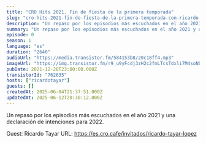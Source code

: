 ```yaml
---
title: "CRO Hits 2021. Fin de fiesta de la primera temporada"
slug: "cro-hits-2021-fin-de-fiesta-de-la-primera-temporada-con-ricardo-tayar"
description: "Un repaso por los episodios más escuchados en el año 2021 y una declaración de intenciones para 2022.\n\nGuest: Ricardo Tayar\nURL: https://es.cro.cafe/invitados/ricardo-tayar-lopez"
summary: "Un repaso por los episodios más escuchados en el año 2021 y una declaración de intenciones para 2022."
episode: 0
season: 1
language: "es"
duration: "2640"
audioUrl: "https://media.transistor.fm/584153b8/20c18ff4.mp3"
imageUrl: "https://img.transistor.fm/r9_u9yFcdj3zH2c2fmLTcsTdxli7M4soNbjPuV2l5a4/rs:fill:3000:3000:1/q:60/aHR0cHM6Ly9pbWct/dXBsb2FkLXByb2R1/Y3Rpb24udHJhbnNp/c3Rvci5mbS9lYmI3/YTUxZDQ0NGY0Mzk4/YTgyM2E3ZGVmYjBl/ZDkwYy5qcGc.webp"
pubDate: 2021-12-28T23:00:00.000Z
transistorId: "762635"
hosts: ["ricardotayar"]
guests: []
createdAt: 2025-06-04T21:37:51.000Z
updatedAt: 2025-06-12T20:30:12.000Z
---
```


Un repaso por los episodios más escuchados en el año 2021 y una declaración de intenciones para 2022.

Guest: Ricardo Tayar
URL: https://es.cro.cafe/invitados/ricardo-tayar-lopez
